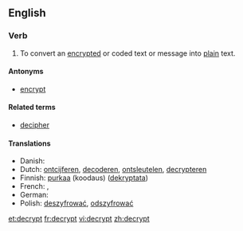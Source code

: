 ==English==

===Verb===
{{en-verb}}

# To convert an [[encrypt]]ed or coded text or message into [[plain]] text.

====Antonyms====
* [[encrypt]]

====Related terms====
* [[decipher]]

====Translations====
{{trans-top|to convert to plain text}}
* Danish: {{t|da|dekryptere}}
* Dutch: [[ontcijferen]], [[decoderen]], [[ontsleutelen]], [[decrypteren]]
* Finnish: [[purkaa]] (koodaus) ([[dekryptata]])
* French: {{t+|fr|décrypter}}, {{t+|fr|déchiffrer}}
* German: {{t-|de|entschlüsseln}}
* Polish: [[deszyfrować]], [[odszyfrować]]
{{trans-mid}}
{{trans-bottom}}

[[et:decrypt]]
[[fr:decrypt]]
[[vi:decrypt]]
[[zh:decrypt]]